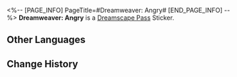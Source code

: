 <%-- [PAGE_INFO]
PageTitle=#Dreamweaver: Angry#
[END_PAGE_INFO] --%>
{{Stub|Location information}}
{{Item Infobox
|id          = 223330
|image       = Dreamscape Pass Sticker Text.png{{subst:void|<!--$UPLOAD:<<SpriteOutput/TravelBrochure/StickFigures/TBComStickIcon.png>-<Dreamscape Pass Sticker Text.png>-<Item Icons>>-->}}
|type        = Dreamscape Pass Sticker
|type2       = A Mirage of Shooting Stars Stickers
|invCategory = 
|rarity      = 4
|effect      = 
|description = Digital stickers that can be used to decorate the pages of the Dreamtour Handbook. They come in many different styles.
|source1     = [[Learn about the past that Asika doesn't want to talk about]]
}}
{{Description|It's a shame that those who know nothing about dreambuilding are assigned the duty of leading the Dreamweavers. How laughable!}}
'''Dreamweaver: Angry''' is a [[Dreamscape Pass]] Sticker.

==Other Languages==
{{Other Languages
|en   = Dreamweaver: Angry
|zhs  = 筑梦师：愤懑
|zht  = 築夢師：憤懣
|ja   = ドリームメーカー：怒り
|ko   = 꿈 건축가: 분노
|es   = Soñador: Furia
|fr   = Tisserêve&nbsp;: Colère
|ru   = Грёзотворец: Гнев
|th   = นักสร้างฝัน: โกรธเกรี้ยว
|vi   = Kiến Trúc Sư Xây Mộng: Phẫn Uất
|de   = Traumwerker: Wut
|id   = Pembangun Mimpi: Marah
|pt   = Tece-Sonhos: Irritado
}}

==Change History==
{{Change History|2.0}}